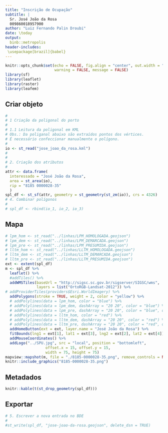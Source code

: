 ```yaml
---
title: "Inscrição de Ocupação"
subtitle: |
  Sr. José João da Rosa  
  009860018957900
author: "Luiz Fernando Palin Droubi"
date: \today
output: 
  binb::metropolis
header-includes:
 \usepackage[brazil]{babel}
---
```


```r
knitr::opts_chunk$set(echo = FALSE, fig.align = "center", out.width = "100%", 
                      warning = FALSE, message = FALSE)
library(sf)
library(leaflet)
library(raster)
library(leafem)
```

## Criar objeto

```r
#
# 1 Criação da poligonal do porto
#
# 1.1 Leitura da poligonal em KML
# Obs.: Da poliganal abaixo são extraídos pontos dos vértices. 
# É necessário confeccionar manualmente o polígono.
#  
io <- st_read("jose_joao_da_rosa.kml")
#
#
# 2. Criação dos atributos  
#
attr <- data.frame(
  interessado = "José João da Rosa",
  area = st_area(io),
  rip = "8185 0000028-35"
  )
spl_df <- st_sf(attr, geometry = st_geometry(st_zm(io)), crs = 4326)
# 4. Combinar polígonos
#
# spl_df <- rbind(io_1, io_2, io_3)
```
## Mapa

```r
# lpm_hom <- st_read("../linhas/LPM_HOMOLOGADA.geojson")
# lpm_dem <- st_read("../linhas/LPM_DEMARCADA.geojson")
# lpm_pre <- st_read("../linhas/LPM_PRESUMIDA.geojson")
# lltm_hom <- st_read("../linhas/LLTM_HOMOLOGADA.geojson")
# lltm_dem <- st_read("../linhas/LLTM_DEMARCADA.geojson")
# lltm_pre <- st_read("../linhas/LLTM_PRESUMIDA.geojson")
ext <- extent(spl_df)
m <- spl_df %>%
  leaflet() %>%
  #addTiles() %>%
  addWMSTiles(baseUrl = "http://sigsc.sc.gov.br/sigserver/SIGSC/wms", 
              layers = list("OrtoRGB-Landsat-2012")) %>%
# addProviderTiles(providers$Esri.WorldImagery) %>%
  addPolygons(stroke = TRUE, weight = 2, color = "yellow") %>%
  # addPolylines(data = lpm_hom, color = "blue") %>%
  # addPolylines(data = lpm_dem, dashArray = "20 20", color = "blue") %>%
  # addPolylines(data = lpm_pre, dashArray = "20 20", color = "blue", opacity = .1) %>%
  # addPolylines(data = lltm_hom, color = "red") %>%
  # addPolylines(data = lltm_dem, dashArray = "20 20", color = "red") %>%
  # addPolylines(data = lltm_pre, dashArray = "20 20", color = "red", opacity = .1) %>%
  addHomeButton(ext = ext, layer.name = "José João da Rosa") %>%
  fitBounds(lng1 = ext[1], lat1 = ext[3], lng2 = ext[2], lat2 = ext[4]) %>% 
  addMouseCoordinates() %>%
  addLogo("../SPU.jpg", src = "local", position = "bottomleft", 
                  offset.x = 15, offset.y = 15, 
                  width = 75, height = 75)
mapview::mapshot(m, file = "./8185-0000028-35.png", remove_controls = NULL, remove_url = FALSE)
knitr::include_graphics("8185-0000028-35.png")
```

## Metadados

```r
knitr::kable(t(st_drop_geometry(spl_df)))
```

## Exportar

```r
# 5. Escrever a nova entrada no BDE
#
#st_write(spl_df, "jose-joao-da-rosa.geojson", delete_dsn = TRUE)
```

